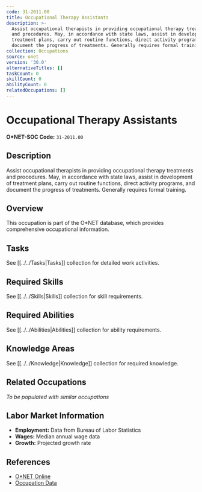 ```yaml
---
code: 31-2011.00
title: Occupational Therapy Assistants
description: >-
  Assist occupational therapists in providing occupational therapy treatments
  and procedures. May, in accordance with state laws, assist in development of
  treatment plans, carry out routine functions, direct activity programs, and
  document the progress of treatments. Generally requires formal training.
collection: Occupations
source: onet
version: '30.0'
alternativeTitles: []
taskCount: 0
skillCount: 0
abilityCount: 0
relatedOccupations: []
---
```

# Occupational Therapy Assistants

**O*NET-SOC Code:** `31-2011.00`

## Description

Assist occupational therapists in providing occupational therapy treatments and procedures. May, in accordance with state laws, assist in development of treatment plans, carry out routine functions, direct activity programs, and document the progress of treatments. Generally requires formal training.

## Overview

This occupation is part of the O*NET database, which provides comprehensive occupational information.

## Tasks

See [[../../Tasks|Tasks]] collection for detailed work activities.

## Required Skills

See [[../../Skills|Skills]] collection for skill requirements.

## Required Abilities

See [[../../Abilities|Abilities]] collection for ability requirements.

## Knowledge Areas

See [[../../Knowledge|Knowledge]] collection for required knowledge.

## Related Occupations

*To be populated with similar occupations*

## Labor Market Information

- **Employment:** Data from Bureau of Labor Statistics
- **Wages:** Median annual wage data
- **Growth:** Projected growth rate

## References

- [O*NET Online](https://www.onetonline.org/link/summary/31-2011.00)
- [Occupation Data](https://www.onetcenter.org/)
